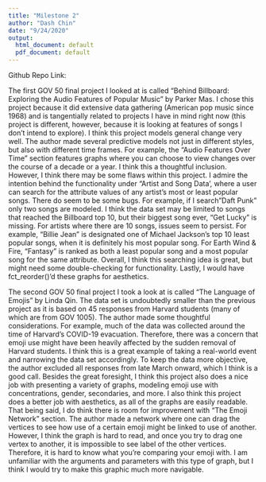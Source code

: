```yaml
---
title: "Milestone 2"
author: "Dash Chin"
date: "9/24/2020"
output:
  html_document: default
  pdf_document: default
---
```


Github Repo Link: 

The first GOV 50 final project I looked at is called "Behind Billboard: Exploring the Audio Features of Popular Music" by Parker Mas. I chose this project because it did extensive data gathering (American pop music since 1968) and is tangentially related to projects I have in mind right now (this project is different, however, because it 
is looking at features of songs I don't intend to explore). I think this project models general change very well. The author made several predictive models not just in 
different styles, but also with different time frames. For example, the "Audio Features Over Time" section features graphs where you can choose to view changes over the 
course of a decade or a year. I think this a thoughtful inclusion. However, I think there may be some flaws within this project. I admire the intention behind the functionality under "Artist and Song Data', where a user can search for the attribute values of any artist's most or least popular songs. There do seem to be some bugs. For example, if I search "Daft Punk" only two songs are modeled. I think the data set may be limited to songs that reached the Billboard top 10, but their biggest song ever, "Get Lucky" is missing. For artists where there are 10 songs, issues seem to persist. For example, "Billie Jean" is designated one of Michael Jackson's top 10 least popular songs, when it is definitely his most popular song. For Earth Wind & Fire, "Fantasy" is ranked as both a least popular song and a most popular song for the same attribute. Overall, I think this searching idea is great, but might need some double-checking for functionality. Lastly, I would have fct_reorder()'d these graphs for aesthetics. 

The second GOV 50 final project I took a look at is called "The Language of Emojis" by Linda Qin. The data set is undoubtedly smaller than the previous project as it is based on 45 responses from Harvard students (many of which are from GOV 1005). The author made some thoughtful considerations. For example, much of the data was collected around the time of Harvard's COVID-19 evacuation. Therefore, there was a concern that emoji use might have been heavily affected by the sudden removal of Harvard students. I think this is a great example of taking a real-world event and narrowing the data set accordingly. To keep the data more objective, the author excluded all responses from late March onward, which I think is a good call. Besides the great foresight, I think this project also does a nice job with presenting a variety of graphs, modeling emoji use with concentrations, gender, secondaries, and more. I also think this project does a better job with aesthetics, as all of the graphs are easily readable. That being said, I do think there is room for improvement with "The Emoji Network" section. The author made a network where one can drag the vertices to see how use of a certain emoji might be linked to use of another. However, I think the graph is hard to read, and once you try to drag one vertex to another, it is impossible to see label of the other vertices. Therefore, it is hard to know what you're comparing your emoji with. I am unfamiliar with the arguments and parameters with this type of graph, but I think I would try to make this graphic much more navigable. 

